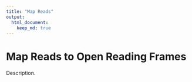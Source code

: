 ```yaml
---
title: "Map Reads"
output:
  html_document:
    keep_md: true
---
```


# Map Reads to Open Reading Frames
Description.

```r

```


